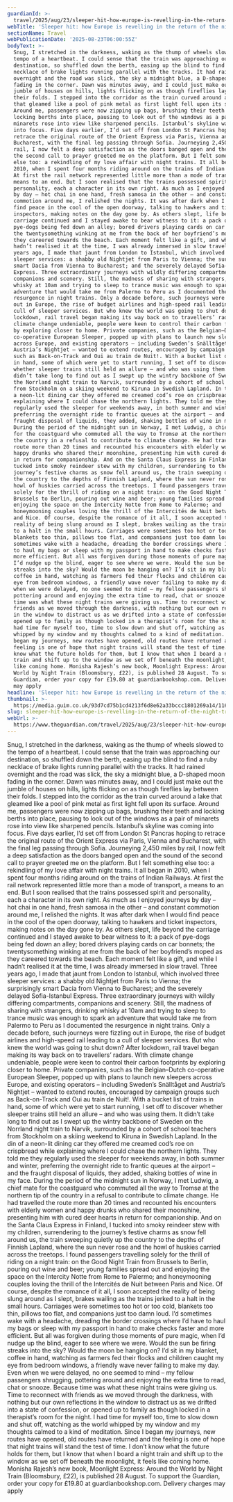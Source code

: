 ```yaml
---
guardianId: >-
  travel/2025/aug/23/sleeper-hit-how-europe-is-revelling-in-the-return-of-the-night-train
webTitle: 'Sleeper hit: how Europe is revelling in the return of the night train'
sectionName: Travel
webPublicationDate: '2025-08-23T06:00:55Z'
bodyText: >-
  Snug, I stretched in the darkness, waking as the thump of wheels slowed to the
  tempo of a heartbeat. I could sense that the train was approaching our
  destination, so shuffled down the berth, easing up the blind to find a ruby
  necklace of brake lights running parallel with the tracks. It had rained
  overnight and the road was slick, the sky a midnight blue, a D-shaped moon
  fading in the corner. Dawn was minutes away, and I could just make out the
  jumble of houses on hills, lights flicking on as though fireflies lay between
  their folds. I stepped into the corridor as the train curved around a lake
  that gleamed like a pool of pink metal as first light fell upon its surface.
  Around me, passengers were now zipping up bags, brushing their teeth and
  locking berths into place, pausing to look out of the windows as a pair of
  minarets rose into view like sharpened pencils. Istanbul’s skyline was coming
  into focus. Five days earlier, I’d set off from London St Pancras hoping to
  retrace the original route of the Orient Express via Paris, Vienna and
  Bucharest, with the final leg passing through Sofia. Journeying 2,450 miles by
  rail, I now felt a deep satisfaction as the doors banged open and the sound of
  the second call to prayer greeted me on the platform. But I felt something
  else too: a rekindling of my love affair with night trains. It all began in
  2010, when I spent four months riding around on the trains of Indian Railways.
  At first the rail network represented little more than a mode of transport, a
  means to an end. But I soon realised that the trains possessed spirit and
  personality, each a character in its own right. As much as I enjoyed journeys
  by day – hot chai in one hand, fresh samosa in the other – and constant
  commotion around me, I relished the nights. It was after dark when I would
  find peace in the cool of the open doorway, talking to hawkers and ticket
  inspectors, making notes on the day gone by. As others slept, life beyond the
  carriage continued and I stayed awake to bear witness to it: a pack of
  pye-dogs being fed down an alley; bored drivers playing cards on car bonnets;
  the twentysomething winking at me from the back of her boyfriend’s moped as
  they careered towards the beach. Each moment felt like a gift, and while I
  hadn’t realised it at the time, I was already immersed in slow travel. Three
  years ago, I made that jaunt from London to Istanbul, which involved three
  sleeper services: a shabby old Nightjet from Paris to Vienna; the surprisingly
  smart Dacia from Vienna to Bucharest; and the severely delayed Sofia-Istanbul
  Express. Three extraordinary journeys with wildly differing compartments,
  companions and scenery. Still, the madness of sharing with strangers, drinking
  whisky at 10am and trying to sleep to trance music was enough to spark an
  adventure that would take me from Palermo to Peru as I documented the
  resurgence in night trains. Only a decade before, such journeys were fizzling
  out in Europe, the rise of budget airlines and high-speed rail leading to a
  cull of sleeper services. But who knew the world was going to shut down? After
  lockdown, rail travel began making its way back on to travellers’ radars. With
  climate change undeniable, people were keen to control their carbon footprints
  by exploring closer to home. Private companies, such as the Belgian–Dutch
  co-operative European Sleeper, popped up with plans to launch new sleepers
  across Europe, and existing operators – including Sweden’s Snälltåget and
  Austria’s Nightjet – wanted to extend routes, encouraged by campaign groups
  such as Back-on-Track and Oui au train de Nuit!. With a bucket list of trains
  in hand, some of which were yet to start running, I set off to discover
  whether sleeper trains still held an allure – and who was using them. It
  didn’t take long to find out as I swept up the wintry backbone of Sweden on
  the Norrland night train to Narvik, surrounded by a cohort of school teachers
  from Stockholm on a skiing weekend to Kiruna in Swedish Lapland. In the din of
  a neon-lit dining car they offered me creamed cod’s roe on crispbread while
  explaining where I could chase the northern lights. They told me they
  regularly used the sleeper for weekends away, in both summer and winter,
  preferring the overnight ride to frantic queues at the airport – and the
  fraught disposal of liquids, they added, shaking bottles of wine in my face.
  During the period of the midnight sun in Norway, I met Ludwig, a chief mate
  for the coastguard who commuted all the way to Tromsø at the northern tip of
  the country in a refusal to contribute to climate change. He had travelled the
  route more than 20 times and recounted his encounters with elderly women and
  happy drunks who shared their moonshine, presenting him with cured deer hearts
  in return for companionship. And on the Santa Claus Express in Finland, I
  tucked into smoky reindeer stew with my children, surrendering to the
  journey’s festive charms as snow fell around us, the train sweeping quietly up
  the country to the depths of Finnish Lapland, where the sun never rose and the
  howl of huskies carried across the treetops. I found passengers travelling
  solely for the thrill of riding on a night train: on the Good Night Train from
  Brussels to Berlin, pouring out wine and beer; young families spread out and
  enjoying the space on the Intercity Notte from Rome to Palermo; and
  honeymooning couples loving the thrill of the Intercités de Nuit between Paris
  and Nice. Of course, despite the romance of it all, I soon accepted the
  reality of being slung around as I slept, brakes wailing as the trains jerked
  to a halt in the small hours. Carriages were sometimes too hot or too cold,
  blankets too thin, pillows too flat, and companions just too damn loud. I’d
  sometimes wake with a headache, dreading the border crossings where I’d have
  to haul my bags or sleep with my passport in hand to make checks faster and
  more efficient. But all was forgiven during those moments of pure magic, when
  I’d nudge up the blind, eager to see where we were. Would the sun be firing
  streaks into the sky? Would the moon be hanging on? I’d sit in my blanket,
  coffee in hand, watching as farmers fed their flocks and children caught my
  eye from bedroom windows, a friendly wave never failing to make my day. Even
  when we were delayed, no one seemed to mind – my fellow passengers shrugging,
  pottering around and enjoying the extra time to read, chat or snooze. Because
  time was what these night trains were giving us. Time to reconnect with
  friends as we moved through the darkness, with nothing but our own reflections
  in the window to distract us as we drifted into a state of confession, or
  opened up to family as though locked in a therapist’s room for the night. I
  had time for myself too, time to slow down and shut off, watching as the world
  whipped by my window and my thoughts calmed to a kind of meditation. Since I
  began my journeys, new routes have opened, old routes have returned and the
  feeling is one of hope that night trains will stand the test of time. I don’t
  know what the future holds for them, but I know that when I board a night
  train and shift up to the window as we set off beneath the moonlight, it feels
  like coming home. Monisha Rajesh’s new book, Moonlight Express: Around the
  World by Night Train (Bloomsbury, £22), is published 28 August. To support the
  Guardian, order your copy for £19.80 at guardianbookshop.com. Delivery charges
  may apply
headline: 'Sleeper hit: how Europe is revelling in the return of the night train'
thumbnail: >-
  https://media.guim.co.uk/93d7cd75b1cd4213f6d8e62a33bccc1801269a14/1160_0_4441_3553/500.jpg
slug: sleeper-hit-how-europe-is-revelling-in-the-return-of-the-night-train
webUrl: >-
  https://www.theguardian.com/travel/2025/aug/23/sleeper-hit-how-europe-is-revelling-in-the-return-of-the-night-train
---
```

Snug, I stretched in the darkness, waking as the thump of wheels slowed to the tempo of a heartbeat. I could sense that the train was approaching our destination, so shuffled down the berth, easing up the blind to find a ruby necklace of brake lights running parallel with the tracks. It had rained overnight and the road was slick, the sky a midnight blue, a D-shaped moon fading in the corner. Dawn was minutes away, and I could just make out the jumble of houses on hills, lights flicking on as though fireflies lay between their folds. I stepped into the corridor as the train curved around a lake that gleamed like a pool of pink metal as first light fell upon its surface. Around me, passengers were now zipping up bags, brushing their teeth and locking berths into place, pausing to look out of the windows as a pair of minarets rose into view like sharpened pencils. Istanbul’s skyline was coming into focus. Five days earlier, I’d set off from London St Pancras hoping to retrace the original route of the Orient Express via Paris, Vienna and Bucharest, with the final leg passing through Sofia. Journeying 2,450 miles by rail, I now felt a deep satisfaction as the doors banged open and the sound of the second call to prayer greeted me on the platform. But I felt something else too: a rekindling of my love affair with night trains. It all began in 2010, when I spent four months riding around on the trains of Indian Railways. At first the rail network represented little more than a mode of transport, a means to an end. But I soon realised that the trains possessed spirit and personality, each a character in its own right. As much as I enjoyed journeys by day – hot chai in one hand, fresh samosa in the other – and constant commotion around me, I relished the nights. It was after dark when I would find peace in the cool of the open doorway, talking to hawkers and ticket inspectors, making notes on the day gone by. As others slept, life beyond the carriage continued and I stayed awake to bear witness to it: a pack of pye-dogs being fed down an alley; bored drivers playing cards on car bonnets; the twentysomething winking at me from the back of her boyfriend’s moped as they careered towards the beach. Each moment felt like a gift, and while I hadn’t realised it at the time, I was already immersed in slow travel. Three years ago, I made that jaunt from London to Istanbul, which involved three sleeper services: a shabby old Nightjet from Paris to Vienna; the surprisingly smart Dacia from Vienna to Bucharest; and the severely delayed Sofia-Istanbul Express. Three extraordinary journeys with wildly differing compartments, companions and scenery. Still, the madness of sharing with strangers, drinking whisky at 10am and trying to sleep to trance music was enough to spark an adventure that would take me from Palermo to Peru as I documented the resurgence in night trains. Only a decade before, such journeys were fizzling out in Europe, the rise of budget airlines and high-speed rail leading to a cull of sleeper services. But who knew the world was going to shut down? After lockdown, rail travel began making its way back on to travellers’ radars. With climate change undeniable, people were keen to control their carbon footprints by exploring closer to home. Private companies, such as the Belgian–Dutch co-operative European Sleeper, popped up with plans to launch new sleepers across Europe, and existing operators – including Sweden’s Snälltåget and Austria’s Nightjet – wanted to extend routes, encouraged by campaign groups such as Back-on-Track and Oui au train de Nuit!. With a bucket list of trains in hand, some of which were yet to start running, I set off to discover whether sleeper trains still held an allure – and who was using them. It didn’t take long to find out as I swept up the wintry backbone of Sweden on the Norrland night train to Narvik, surrounded by a cohort of school teachers from Stockholm on a skiing weekend to Kiruna in Swedish Lapland. In the din of a neon-lit dining car they offered me creamed cod’s roe on crispbread while explaining where I could chase the northern lights. They told me they regularly used the sleeper for weekends away, in both summer and winter, preferring the overnight ride to frantic queues at the airport – and the fraught disposal of liquids, they added, shaking bottles of wine in my face. During the period of the midnight sun in Norway, I met Ludwig, a chief mate for the coastguard who commuted all the way to Tromsø at the northern tip of the country in a refusal to contribute to climate change. He had travelled the route more than 20 times and recounted his encounters with elderly women and happy drunks who shared their moonshine, presenting him with cured deer hearts in return for companionship. And on the Santa Claus Express in Finland, I tucked into smoky reindeer stew with my children, surrendering to the journey’s festive charms as snow fell around us, the train sweeping quietly up the country to the depths of Finnish Lapland, where the sun never rose and the howl of huskies carried across the treetops. I found passengers travelling solely for the thrill of riding on a night train: on the Good Night Train from Brussels to Berlin, pouring out wine and beer; young families spread out and enjoying the space on the Intercity Notte from Rome to Palermo; and honeymooning couples loving the thrill of the Intercités de Nuit between Paris and Nice. Of course, despite the romance of it all, I soon accepted the reality of being slung around as I slept, brakes wailing as the trains jerked to a halt in the small hours. Carriages were sometimes too hot or too cold, blankets too thin, pillows too flat, and companions just too damn loud. I’d sometimes wake with a headache, dreading the border crossings where I’d have to haul my bags or sleep with my passport in hand to make checks faster and more efficient. But all was forgiven during those moments of pure magic, when I’d nudge up the blind, eager to see where we were. Would the sun be firing streaks into the sky? Would the moon be hanging on? I’d sit in my blanket, coffee in hand, watching as farmers fed their flocks and children caught my eye from bedroom windows, a friendly wave never failing to make my day. Even when we were delayed, no one seemed to mind – my fellow passengers shrugging, pottering around and enjoying the extra time to read, chat or snooze. Because time was what these night trains were giving us. Time to reconnect with friends as we moved through the darkness, with nothing but our own reflections in the window to distract us as we drifted into a state of confession, or opened up to family as though locked in a therapist’s room for the night. I had time for myself too, time to slow down and shut off, watching as the world whipped by my window and my thoughts calmed to a kind of meditation. Since I began my journeys, new routes have opened, old routes have returned and the feeling is one of hope that night trains will stand the test of time. I don’t know what the future holds for them, but I know that when I board a night train and shift up to the window as we set off beneath the moonlight, it feels like coming home. Monisha Rajesh’s new book, Moonlight Express: Around the World by Night Train (Bloomsbury, £22), is published 28 August. To support the Guardian, order your copy for £19.80 at guardianbookshop.com. Delivery charges may apply
